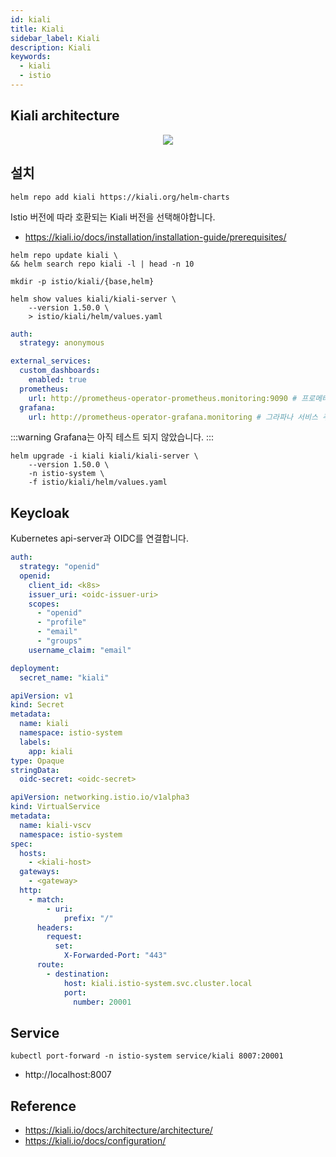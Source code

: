 ```yaml
---
id: kiali
title: Kiali
sidebar_label: Kiali
description: Kiali
keywords:
  - kiali
  - istio
---
```



## Kiali architecture

<center>
	<img src={useBaseUrl("img/mlops/network/istio/kiali-architecture.png")} />
</center>

## 설치

```shell
helm repo add kiali https://kiali.org/helm-charts
```

Istio 버전에 따라 호환되는 Kiali 버전을 선택해야합니다.

- https://kiali.io/docs/installation/installation-guide/prerequisites/

```shell
helm repo update kiali \
&& helm search repo kiali -l | head -n 10
```

```shell
mkdir -p istio/kiali/{base,helm}
```

```shell
helm show values kiali/kiali-server \
    --version 1.50.0 \
    > istio/kiali/helm/values.yaml
```

```yaml title="istio/kiali/helm/values.yaml"
auth:
  strategy: anonymous

external_services:
  custom_dashboards:
    enabled: true
  prometheus:
    url: http://prometheus-operator-prometheus.monitoring:9090 # 프로메테우스 서비스 주소
  grafana:
    url: http://prometheus-operator-grafana.monitoring # 그라파나 서비스 주소
```

:::warning
Grafana는 아직 테스트 되지 않았습니다.
:::

```shell
helm upgrade -i kiali kiali/kiali-server \
    --version 1.50.0 \
    -n istio-system \
    -f istio/kiali/helm/values.yaml
```

## Keycloak

Kubernetes api-server과 OIDC를 연결합니다.

```yaml title="istio/kiali/helm/values.yaml"
auth:
  strategy: "openid"
  openid:
    client_id: <k8s>
    issuer_uri: <oidc-issuer-uri>
    scopes:
      - "openid"
      - "profile"
      - "email"
      - "groups"
    username_claim: "email"

deployment:
  secret_name: "kiali"
```

```yaml
apiVersion: v1
kind: Secret
metadata:
  name: kiali
  namespace: istio-system
  labels:
    app: kiali
type: Opaque
stringData:
  oidc-secret: <oidc-secret>
```

```yaml
apiVersion: networking.istio.io/v1alpha3
kind: VirtualService
metadata:
  name: kiali-vscv
  namespace: istio-system
spec:
  hosts:
    - <kiali-host>
  gateways:
    - <gateway>
  http:
    - match:
        - uri:
            prefix: "/"
      headers:
        request:
          set:
            X-Forwarded-Port: "443"
      route:
        - destination:
            host: kiali.istio-system.svc.cluster.local
            port:
              number: 20001
```

## Service

```shell
kubectl port-forward -n istio-system service/kiali 8007:20001
```

- http://localhost:8007

## Reference

- https://kiali.io/docs/architecture/architecture/
- https://kiali.io/docs/configuration/
